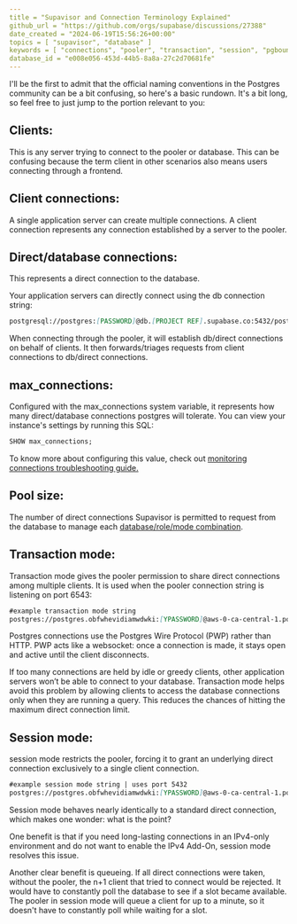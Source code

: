 ```yaml
---
title = "Supavisor and Connection Terminology Explained"
github_url = "https://github.com/orgs/supabase/discussions/27388"
date_created = "2024-06-19T15:56:26+00:00"
topics = [ "supavisor", "database" ]
keywords = [ "connections", "pooler", "transaction", "session", "pgbouncer" ]
database_id = "e008e056-453d-44b5-8a8a-27c2d70681fe"
---
```


I'll be the first to admit that the official naming conventions in the Postgres community can be a bit confusing, so here's a basic rundown. It's a bit long, so feel free to just jump to the portion relevant to you:

## Clients:

This is any server trying to connect to the pooler or database. This can be confusing because the term client in other scenarios also means users connecting through a frontend.

## Client connections:

A single application server can create multiple connections. A client connection represents any connection established by a server to the pooler.

## Direct/database connections:

This represents a direct connection to the database.

Your application servers can directly connect using the db connection string:

```md
postgresql://postgres:[PASSWORD]@db.[PROJECT REF].supabase.co:5432/postgres
```

When connecting through the pooler, it will establish db/direct connections on behalf of clients. It then forwards/triages requests from client connections to db/direct connections.

## max_connections:

Configured with the max_connections system variable, it represents how many direct/database connections postgres will tolerate. You can view your instance's settings by running this SQL:

```sql
SHOW max_connections;
```

To know more about configuring this value, check out [monitoring connections troubleshooting guide.](https://github.com/orgs/supabase/discussions/27197)

## Pool size:

The number of direct connections Supavisor is permitted to request from the database to manage each [database/role/mode combination](https://github.com/orgs/supabase/discussions/21566).

## Transaction mode:

Transaction mode gives the pooler permission to share direct connections among multiple clients. It is used when the pooler connection string is listening on port 6543:

```md
#example transaction mode string
postgres://postgres.obfwhevidiamwdwki:[YPASSWORD]@aws-0-ca-central-1.pooler.supabase.com:**6543**/postgres
```

Postgres connections use the Postgres Wire Protocol (PWP) rather than HTTP. PWP acts like a websocket: once a connection is made, it stays open and active until the client disconnects.

If too many connections are held by idle or greedy clients, other application servers won’t be able to connect to your database. Transaction mode helps avoid this problem by allowing clients to access the database connections only when they are running a query. This reduces the chances of hitting the maximum direct connection limit.

## Session mode:

session mode restricts the pooler, forcing it to grant an underlying direct connection exclusively to a single client connection.

```md
#example session mode string | uses port 5432
postgres://postgres.obfwhevidiamwdwki:[YPASSWORD]@aws-0-ca-central-1.pooler.supabase.com:**5432**/postgres
```

Session mode behaves nearly identically to a standard direct connection, which makes one wonder: what is the point?

One benefit is that if you need long-lasting connections in an IPv4-only environment and do not want to enable the IPv4 Add-On, session mode resolves this issue.

Another clear benefit is queueing. If all direct connections were taken, without the pooler, the n+1 client that tried to connect would be rejected. It would have to constantly poll the database to see if a slot became available. The pooler in session mode will queue a client for up to a minute, so it doesn't have to constantly poll while waiting for a slot.
